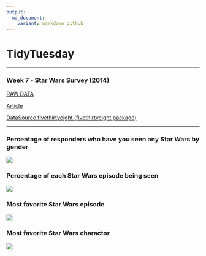 ```yaml
---
output:
  md_document:
    variant: markdown_github
---
```

# TidyTuesday  

***  
### Week 7 - Star Wars Survey (2014)
[RAW DATA](https://github.com/fivethirtyeight/data/blob/master/star-wars-survey/StarWars.csv)  

[Article](https://fivethirtyeight.com/features/americas-favorite-star-wars-movies-and-least-favorite-characters/)   

[DataSource fivethirtyeight (fivethirtyeight package)](https://github.com/rudeboybert/fivethirtyeight)  

***  
### Percentage of responders who have you seen any **Star Wars** by gender    

![](https://raw.githubusercontent.com/ChuliangXiao/tidytuesday/master/Week07/Seen.png)  

### Percentage of each **Star Wars** episode being seen  
![](https://raw.githubusercontent.com/ChuliangXiao/tidytuesday/master/Week07/Episode.png)  

### Most favorite **Star Wars** episode  
![](https://raw.githubusercontent.com/ChuliangXiao/tidytuesday/master/Week07/Movie.png)  

### Most favorite **Star Wars** charactor   
![](https://raw.githubusercontent.com/ChuliangXiao/tidytuesday/master/Week07/Charactor.png)
